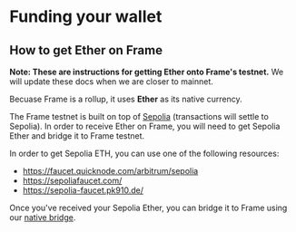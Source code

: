 # Funding your wallet

## How to get Ether on Frame

**Note: These are instructions for getting Ether onto Frame's testnet.** We will update these docs when we are closer to mainnet.

Becuase Frame is a rollup, it uses **Ether** as its native currency.

The Frame testnet is built on top of [Sepolia](https://www.alchemy.com/overviews/sepolia-testnet) (transactions will settle to Sepolia).
In order to receive Ether on Frame, you will need to get Sepolia Ether and bridge it to Frame testnet.

In order to get Sepolia ETH, you can use one of the following resources:

- https://faucet.quicknode.com/arbitrum/sepolia
- https://sepoliafaucet.com/
- https://sepolia-faucet.pk910.de/

Once you've received your Sepolia Ether, you can bridge it to Frame using our [native bridge](https://www.frame.xyz/bridge).
